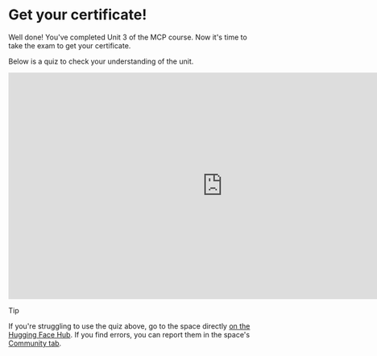 # Get your certificate!

Well done! You've completed Unit 3 of the MCP course. Now it's time to take the exam to get your certificate.

Below is a quiz to check your understanding of the unit. 

<iframe
	src="https://mcp-course-unit-3-quiz.hf.space"
	frameborder="0"
	width="850"
	height="450"
></iframe>

> [!TIP]
> If you're struggling to use the quiz above, go to the space directly [on the Hugging Face Hub](https://huggingface.co/spaces/mcp-course/unit_3_quiz). If you find errors, you can report them in the space's [Community tab](https://huggingface.co/spaces/mcp-course/unit_3_quiz/discussions).

